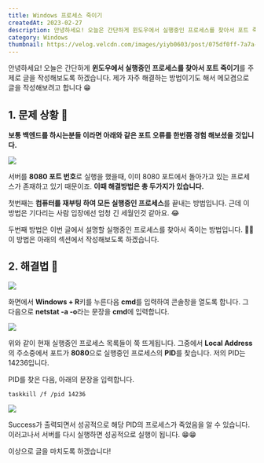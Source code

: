 ```yaml
---
title: Windows 프로세스 죽이기
createdAt: 2023-02-27
description: 안녕하세요! 오늘은 간단하게 윈도우에서 실행중인 프로세스를 찾아서 포트 죽이기를 주제로 글을 작성해보도록 하겠습니다.
category: Windows
thumbnail: https://velog.velcdn.com/images/yiyb0603/post/075df0ff-7a7a-4cec-81b4-dba61f6ddd4c/1_1.jpg
---
```


안녕하세요! 오늘은 간단하게 **윈도우에서 실행중인 프로세스를 찾아서 포트 죽이기**를 주제로 글을 작성해보도록 하겠습니다. 제가 자주 해결하는 방법이기도 해서 메모겸으로 글을 작성해보려고 합니다 😁

## 1. 문제 상황 🤨

**보통 백엔드를 하시는분들 이라면 아래와 같은 포트 오류를 한번쯤 경험 해보셨을 것입니다.**

![](https://images.velog.io/images/yiyb0603/post/68317760-b0ea-40fa-b313-b1b1f590e1cf/image.png)

서버를 **8080 포트 번호**로 실행을 했을때, 이미 8080 포트에서 돌아가고 있는 프로세스가 존재하고 있기 때문이죠. **이때 해결방법은 총 두가지가 있습니다.**

첫번째는 **컴퓨터를 재부팅 하여 모든 실행중인 프로세스**를 끝내는 방법입니다. 근데 이 방법은 기다리는 사람 입장에선 엄청 긴 세월인것 같아요. 😂

두번째 방법은 이번 글에서 설명할 실행중인 프로세스를 찾아서 죽이는 방법입니다. 🎃🎃 이 방법은 아래의 섹션에서 작성해보도록 하겠습니다.

## 2. 해결법 🎃

![](https://images.velog.io/images/yiyb0603/post/1df14e57-9173-412b-af74-6ffce7c4a6e2/image.png)

화면에서 **Windows + R**키를 누른다음 **cmd**를 입력하여 콘솔창을 열도록 합니다.
그 다음으로 **netstat -a -o**라는 문장을 **cmd**에 입력합니다.

![](https://images.velog.io/images/yiyb0603/post/854449e3-0f22-4396-b193-ed423fda0362/image.png)

위와 같이 현재 실행중인 프로세스 목록들이 쭉 뜨게됩니다. 그중에서 **Local Address**의 주소중에서 포트가 **8080**으로 실행중인 프로세스의 **PID**를 찾습니다. 저의 PID는 14236입니다.

PID를 찾은 다음, 아래의 문장을 입력합니다.

```
taskkill /f /pid 14236
```

![](https://images.velog.io/images/yiyb0603/post/6aa9be60-2d1e-437d-b1ff-54cc841611ff/image.png)

Success가 출력되면서 성공적으로 해당 PID의 프로세스가 죽었음을 알 수 있습니다. 이러고나서 서버를 다시 실행하면 성공적으로 실행이 됩니다. 😁😁

이상으로 글을 마치도록 하겠습니다!
